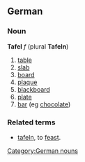 ==German==
===Noun===
'''Tafel''' ''f'' (plural '''Tafeln''')

#[[table]]
#[[slab]]
#[[board]]
#[[plaque]]
#[[blackboard]]
#[[plate]]
#[[bar]] (eg [[chocolate]])

===Related terms===
* [[tafeln]], to [[feast]].

[[Category:German nouns]]